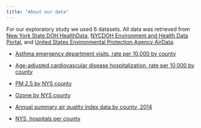 ```yaml
---
title: "About our data"
---
```


For our exploratory study we used 6 datasets. All data was retrieved from [New York State DOH HealthData](https://data.ny.gov/browse?category=Health&utf8=%E2%9C%93), [NYCDOH Environment and Health Data Portal](http://a816-dohbesp.nyc.gov/IndicatorPublic/publictracking.aspx), and [United States Environmental Protection Agency AirData](https://www.epa.gov/outdoor-air-quality-data).

* [Asthma emergency department visits, rate per 10,000 by county](https://health.data.ny.gov/Health/PA-Asthma-Emergency-Department-Visit-Rate-Per-10-0/4xmh-bgkz)

* [Age-adjusted cardiovascular disease hospitalization, rate per 10,000 by county](https://health.data.ny.gov/Health/Community-Health-Age-adjusted-Cardiovascular-Disea/3ycx-tfnb)

* [PM 2.5 by NYS county](https://apps.health.ny.gov/statistics/environmental/public_health_tracking/tracker/index.html#/airpollutionExportData) 

* [Ozone by NYS county](https://apps.health.ny.gov/statistics/environmental/public_health_tracking/tracker/index.html#/airpollutionExportData) 

* [Annual summary air quality index data by county, 2014](https://aqs.epa.gov/aqsweb/airdata/download_files.html#Annual)

* [NYS, hospitals per county](https://profiles.health.ny.gov/hospital/county_or_region/)
